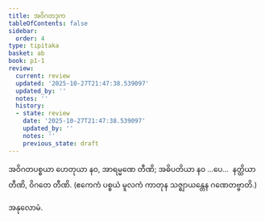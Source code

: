 ```yaml
---
title: အဝိဂတဒုက
tableOfContents: false
sidebar:
  order: 4
type: tipitaka
basket: ab
book: p1-1
review:
  current: review
  updated: '2025-10-27T21:47:38.539097'
  updated_by: ''
  notes: ''
  history:
  - state: review
    date: '2025-10-27T21:47:38.539097'
    updated_by: ''
    notes: ''
    previous_state: draft
---
```



<ReviewStatus review={frontmatter.review} showDetails={true} />

<HypothesisAnnotation frontmatter={frontmatter} />

<DynamicBreadcrumb />

<Division number="33" book="p1-1" e="ch" v="36" p="305">

<Paragraph number="203" book="p1-1">
အဝိဂတပစ္စယာ ဟေတုယာ နဝ, အာရမ္မဏေ တီဏိ; အဓိပတိယာ နဝ …ပေ…  နတ္ထိယာ တီဏိ, ဝိဂတေ တီဏိ.

</Paragraph>
</Division>

<Paragraph number="204" type="center" book="p1-1">
(ဧကေကံ ပစ္စယံ မူလကံ ကာတုန သဇ္ဈာယန္တေန ဂဏေတဗ္ဗာတိ.)

  
အနုလောမံ.
</Paragraph>